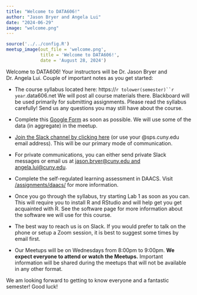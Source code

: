 ```yaml
---
title: "Welcome to DATA606!"
author: "Jason Bryer and Angela Lui"
date: "2024-06-29"
image: "welcome.png"
---
```


```r
source('../../config.R')
meetup_image(out_file = 'welcome.png',
			 title = 'Welcome to DATA606!',
			 date = 'August 28, 2024')
```

Welcome to DATA606! Your instructors will be Dr. Jason Bryer and Dr. Angela Lui. Couple of important notes as you get started:

* The course syllabus located here: https://`r tolower(semester)``r year`.data606.net We will post all course materials there. Blackboard will be used primarily for submitting assignments. Please read the syllabus carefully! Send us any questions you may still have about the course.

* Complete this [Google Form](`r formative_assessment`) as soon as possible. We will use some of the data (in aggregate) in the meetup.

* [Join the Slack channel by clicking here](`r formative_assessment`) (or use your @sps.cuny.edu email address). This will be our primary mode of communication. 

* For private communications, you can either send private Slack messages or email us at [jason.bryer@cuny.edu and angela.lui@cuny.edu](mailto:jason.bryer@cuny.edu,angela.lui@cuny.edu?subject=DATA606).

* Complete the self-regulated learning assessment in DAACS. Visit [/assignments/daacs/](/assignments/daacs/) for more information.

* Once you go through the syllabus, try starting Lab 1 as soon as you can. This will require you to install R and RStudio and will help get you get acquainted with R. See the software page for more information about the software we will use for this course.

* The best way to reach us is on Slack. If you would prefer to talk on the phone or setup a Zoom session, it is best to suggest some times by email first.

* Our Meetups will be on Wednesdays from 8:00pm to 9:00pm. **We expect everyone to attend or watch the Meetups.** Important information will be shared during the meetups that will not be available in any other format.

We am looking forward to getting to know everyone and a fantastic semester! Good luck!
